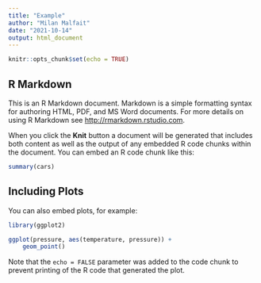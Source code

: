```yaml
---
title: "Example"
author: "Milan Malfait"
date: "2021-10-14"
output: html_document
---
```


```r
knitr::opts_chunk$set(echo = TRUE)
```

## R Markdown

This is an R Markdown document. Markdown is a simple formatting syntax for authoring HTML, PDF, and MS Word documents. For more details on using R Markdown see <http://rmarkdown.rstudio.com>.

When you click the **Knit** button a document will be generated that includes both content as well as the output of any embedded R code chunks within the document. You can embed an R code chunk like this:

```r
summary(cars)
```

## Including Plots

You can also embed plots, for example:

```r
library(ggplot2)

ggplot(pressure, aes(temperature, pressure)) +
    geom_point()
```

Note that the `echo = FALSE` parameter was added to the code chunk to prevent printing of the R code that generated the plot.
